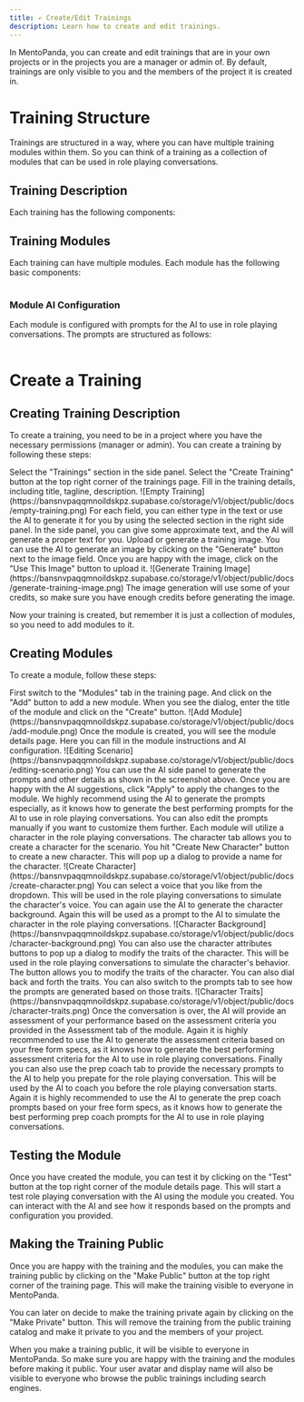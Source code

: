 ```yaml
---
title: ✍️ Create/Edit Trainings
description: Learn how to create and edit trainings.
---
```


In MentoPanda, you can create and edit trainings that are in your own projects or in the projects you are a manager or admin of. By default, trainings are only visible to you and the members of the project it is created in.

# Training Structure

Trainings are structured in a way, where you can have multiple training modules within them. So you can think of a training as a collection of modules that can be used in role playing conversations.

## Training Description

Each training has the following components:

<Table
  columns={["Feature", "Description"]}
  rows={[
    ["Title", "The name of the training"],
    ["Tagline", "A catchy phrase that describes the training"],
    ["Description", "A detailed description of what the training is about"],
    ["Training Image", "An image you can upload or generate with AI that represents the training"],
    ["Preview Video", "An optional video that gives an overview of the training. Currently, you need to create the video (if you wish) outside of this platform, upload to your Youtube account and then paste the link here"]
  ]}
/>

## Training Modules

Each training can have multiple modules. Each module has the following basic components:

<Table
  columns={["Feature", "Description"]}
  rows={[
    ["Title", "The name of the module"],
    ["Instructions", "A set of instructions that guide the user on how to use the module"]
  ]}
/>

### Module AI Configuration

Each module is configured with prompts for the AI to use in role playing conversations. The prompts are structured as follows:

<Table
  columns={["Feature", "Description"]}
  rows={[
    ["Scenario", "The scenario that the AI will use in the role playing conversation"],
    ["Character", "The character that the AI will play in the role playing conversation"],
    ["Assessment", "The assessment criteria that the AI will use to evaluate the user's performance in the role playing conversation"],
    ["Prep Coach", "The AI prompt (instructions) that will be used to coach the user before the role playing conversation starts"]
  ]}
/>

# Create a Training

## Creating Training Description
To create a training, you need to be in a project where you have the necessary permissions (manager or admin). You can create a training by following these steps:

<Steps>
<Step>
Select the "Trainings" section in the side panel.
</Step>
<Step>
Select the "Create Training" button at the top right corner of the trainings page.
</Step>
<Step>
Fill in the training details, including title, tagline, description.
![Empty Training](https://bansnvpaqqmnoildskpz.supabase.co/storage/v1/object/public/docs/empty-training.png)
For each field, you can either type in the text or use the AI to generate it for you by using the selected section in the right side panel. In the side panel, you can give some approximate text, and the AI will generate a proper text for you.
</Step>
<Step>
Upload or generate a training image. You can use the AI to generate an image by clicking on the "Generate" button next to the image field. Once you are happy with the image, click on the "Use This Image" button to upload it.
![Generate Training Image](https://bansnvpaqqmnoildskpz.supabase.co/storage/v1/object/public/docs/generate-training-image.png)
<Callout type="warning">
The image generation will use some of your credits, so make sure you have enough credits before generating the image.
</Callout>
</Step>
</Steps>

Now your training is created, but remember it is just a collection of modules, so you need to add modules to it.

## Creating Modules
To create a module, follow these steps:

<Steps>
<Step>
First switch to the "Modules" tab in the training page. And click on the "Add" button to add a new module. When you see the dialog, enter the title of the module and click on the "Create" button.
![Add Module](https://bansnvpaqqmnoildskpz.supabase.co/storage/v1/object/public/docs/add-module.png)
</Step>
<Step>
Once the module is created, you will see the module details page. Here you can fill in the module instructions and AI configuration.
![Editing Scenario](https://bansnvpaqqmnoildskpz.supabase.co/storage/v1/object/public/docs/editing-scenario.png)
You can use the AI side panel to generate the prompts and other details as shown in the screenshot above. Once you are happy with the AI suggestions, click "Apply" to apply the changes to the module.
<Callout type="info">
We highly recommend using the AI to generate the prompts especially, as it knows how to generate the best performing prompts for the AI to use in role playing conversations. You can also edit the prompts manually if you want to customize them further.
</Callout>
</Step>
<Step>
Each module will utilize a character in the role playing conversations. The character tab allows you to create a character for the scenario. You hit "Create New Character" button to create a new character. This will pop up a dialog to provide a name for the character.
![Create Character](https://bansnvpaqqmnoildskpz.supabase.co/storage/v1/object/public/docs/create-character.png)
You can select a voice that you like from the dropdown. This will be used in the role playing conversations to simulate the character's voice.
</Step>
<Step>
You can again use the AI to generate the character background. Again this will be used as a prompt to the AI to simulate the character in the role playing conversations.
![Character Background](https://bansnvpaqqmnoildskpz.supabase.co/storage/v1/object/public/docs/character-background.png)
</Step>
<Step>
You can also use the character attributes buttons to pop up a dialog to modify the traits of the character. This will be used in the role playing conversations to simulate the character's behavior.
The button allows you to modify the traits of the character. You can also dial back and forth the traits. You can also switch to the prompts tab to see how the prompts are generated based on those traits.
![Character Traits](https://bansnvpaqqmnoildskpz.supabase.co/storage/v1/object/public/docs/character-traits.png)
</Step>
<Step>
Once the conversation is over, the AI will provide an assessment of your performance based on the assessment criteria you provided in the Assessment tab of the module. 
<Callout type="info">
Again it is highly recommended to use the AI to generate the assessment criteria based on your free form specs, as it knows how to generate the best performing assessment criteria for the AI to use in role playing conversations.
</Callout>
</Step>
<Step>
Finally you can also use the prep coach tab to provide the necessary prompts to the AI to help you prepate for the role playing conversation. This will be used by the AI to coach you before the role playing conversation starts.
<Callout type="info">
Again it is highly recommended to use the AI to generate the prep coach prompts based on your free form specs, as it knows how to generate the best performing prep coach prompts for the AI to use in role playing conversations.
</Callout>
</Step>
</Steps>

## Testing the Module 
Once you have created the module, you can test it by clicking on the "Test" button at the top right corner of the module details page. This will start a test role playing conversation with the AI using the module you created. You can interact with the AI and see how it responds based on the prompts and configuration you provided.

## Making the Training Public
Once you are happy with the training and the modules, you can make the training public by clicking on the "Make Public" button at the top right corner of the training page. This will make the training visible to everyone in MentoPanda. 

You can later on decide to make the training private again by clicking on the "Make Private" button. This will remove the training from the public training catalog and make it private to you and the members of your project.

<Callout type="warning">
When you make a training public, it will be visible to everyone in MentoPanda. So make sure you are happy with the training and the modules before making it public. Your user avatar and display name will also be visible to everyone who browse the public trainings including search engines.
</Callout>
